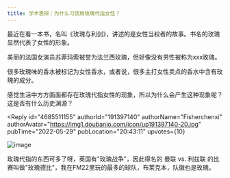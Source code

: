 ```yaml
---
title: 学术思辨｜为什么习惯用玫瑰代指女性？
---
```



<Forum groupName="古怪问题研究中心" groupUrl="https://www.douban.com/group/philosophasters/" archivedAt="2025-05-16T16:28:53.272Z">
  <Post
    id="267680068"
    title="学术思辨｜为什么习惯用玫瑰代指女性？"
    url="https://www.douban.com/group/topic/267680068/?_spm_id=MTQyNjI1NTY1"
    pubTime="2022-06-10"
    highlightUserId="191397140"
  >
最近在看一本书，名叫《玫瑰与利剑》，讲述的是女性当权者的故事。书名的玫瑰显然代表了女性的形象。

美丽的法国女演员苏菲玛索被誉为法兰西玫瑰，但好像没有男性被称为xxx玫瑰。

很多玫瑰味的香水被标记为女性香水，或者说，很多主打女性卖点的香水中含有玫瑰的成分。

感觉生活中方方面面都存在玫瑰代指女性的现象，所以为什么会产生这种现象呢？这是否有什么历史渊源？

<Reply
  id="4685511155"
  authorId="191397140"
  authorName="Fisherchenxi"
  authorAvatar="https://img1.doubanio.com/icon/up191397140-20.jpg"
  pubTime="2022-05-29"
  pubLocation="20:43:11"
  upvotes={10}
>
![image](https://img9.doubanio.com/view/richtext/large/public/p358387015.jpg)

玫瑰代指的东西可多了呀，英国有"玫瑰战争"，因此得名的 曼联 vs. 利兹联
的比赛叫做"玫瑰德比"，我在FM22里玩的最多的球队，布莱克本，队徽也是玫瑰。
</Reply>
  </Post>
</Forum>
